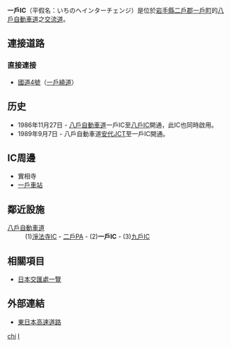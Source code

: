 {{日本公路設施
|設施名稱 = 一戶IC
|色 = 
|圖像 = IchinoheIC_130707.jpg
|pxl = 
|圖像簡介 = 
|公路名稱1 = [[八戶自動車道|八戶自動車道]]
|IC編號1 = 2
|收費站編號1 = 07-961
|記號1 = [[File:Japanese_National_Route_Sign_0004.svg|20px]]一戶 二戶
|起點1 = [[安代JCT|安代JCT]]
|距離1 = 26.8
|上一設施1 = [[二戶PA|二戶PA]]
|上一設施距離1 = 7.2
|下一設施1 = [[九戶IC|九戶IC]]
|下一設施距離1 = 11.4
|連接道路 = [[國道4號_(日本)|國道4號]]
|啟用日期 = 1986年11月27日
|停用日期 = 
|流量 = 
|智能IC = 
|上行營業時間 = 
|上行油站 = 
|上行油站營業時間 = 
|下行營業時間 = 
|下行油站 = 
|下行油站營業時間 = 
|郵政編碼 = 028-5314
|所在地 = [[岩手縣|岩手縣]][[二戶郡|二戶郡]][[一戶町|一戶町]]楢山平船向27-2
|坐標 = {{coord|40|13|56.83|N|141|17|49.59|E}}
|備註 = 
}}
'''一戶IC'''（平假名：いちのへインターチェンジ）是位於[[岩手縣|岩手縣]][[二戶郡|二戶郡]][[一戶町|一戶町]]的[[八戶自動車道|八戶自動車道]]之[[交流道|交流道]]。

== 連接道路 ==
=== 直接連接 ===
*[[國道4號_(日本)|國道4號]]（[[一戶繞道|一戶繞道]]）

== 历史 ==
* 1986年11月27日 - [[八戶自動車道|八戶自動車道]]一戶IC至[[八戶IC|八戶IC]]開通，此IC也同時啟用。
* 1989年9月7日 - 八戶自動車道[[安代JCT|安代JCT]]至一戶IC開通。

== IC周邊 ==
*實相寺
*[[一戶車站|一戶車站]]

== 鄰近設施 ==
; [[八戶自動車道|八戶自動車道]]
: (1)[[淨法寺IC|淨法寺IC]] - [[二戶PA|二戶PA]] - (2)'''一戶IC''' - (3)[[九戶IC|九戶IC]]

== 相關項目 ==
* [[日本交匯處一覽|日本交匯處一覽]]

== 外部連結 ==
* [http://www.e-nexco.co.jp/ 東日本高速道路] {{Wayback|url=http://www.e-nexco.co.jp/ |date=20140203074239 }}

{{八戶自動車道}}

[[Category:日本交流道_I|chi]]
[[Category:岩手縣交流道|I]]